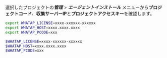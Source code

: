 選択したプロジェクトの***管理*** > ***エージェントインストール*** メニューから**プロジェクトコード**、**収集サーバーIP**と**プロジェクトアクセスキー**を確認します。

<Tabs groupId="operating-systems">
<TabItem value="lx" label="Linux Shell">

```bash title=SH
export WHATAP_LICENSE=xxxx-xxxxxx-xxxxxx
export WHATAP_HOST=xxxx.xxxx.xxxx
export WHATAP_PCODE=xxx
```

</TabItem>
<TabItem value="wd" label="Windows Powershell">

```bash title='SH'
$WHATAP_LICENSE=xxxx-xxxxxx-xxxxxx
$WHATAP_HOST=xxxx.xxxx.xxxx
$WHATAP_PCODE=xxx
```

</TabItem>
</Tabs>
